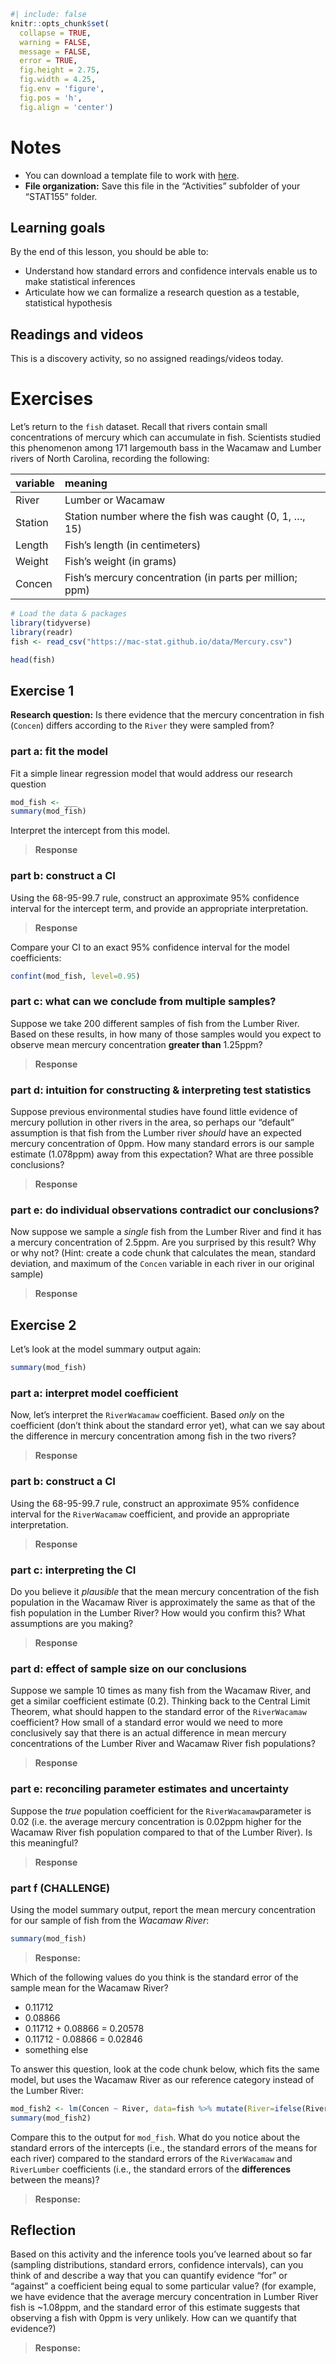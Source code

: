 ```r
#| include: false
knitr::opts_chunk$set(
  collapse = TRUE, 
  warning = FALSE,
  message = FALSE,
  error = TRUE,
  fig.height = 2.75, 
  fig.width = 4.25,
  fig.env = 'figure',
  fig.pos = 'h',
  fig.align = 'center')
```


# Notes

- You can download a template file to work with [here](../activity_templates/22_hypothesis_testing_discovery.qmd).
- **File organization:** Save this file in the "Activities" subfolder of your "STAT155" folder.

## Learning goals

By the end of this lesson, you should be able to:

- Understand how standard errors and confidence intervals enable us to make statistical inferences
- Articulate how we can formalize a research question as a testable, statistical hypothesis

## Readings and videos

This is a discovery activity, so no assigned readings/videos today.

# Exercises

Let's return to the `fish` dataset. Recall that rivers contain small concentrations of mercury which can accumulate in fish. Scientists studied this phenomenon among 171 largemouth bass in the Wacamaw and Lumber rivers of North Carolina, recording the following:


| variable | meaning                                                  |
|:---------|:---------------------------------------------------------|
| River    | Lumber or Wacamaw                                        |
| Station  | Station number where the fish was caught (0, 1, ..., 15) |
| Length   | Fish's length (in centimeters)                           |
| Weight   | Fish's weight (in grams)                                 |
| Concen   | Fish's mercury concentration (in parts per million; ppm) |

```r
# Load the data & packages
library(tidyverse)
library(readr)
fish <- read_csv("https://mac-stat.github.io/data/Mercury.csv")

head(fish)
```

## Exercise 1

**Research question:** Is there evidence that the mercury concentration in fish (`Concen`) differs according to the `River` they were sampled from?

### part a: fit the model

Fit a simple linear regression model that would address our research question

```r
mod_fish <- ___
summary(mod_fish)
```

Interpret the intercept from this model.

> **Response**

### part b: construct a CI

Using the 68-95-99.7 rule, construct an approximate 95% confidence interval for the intercept term, and provide an appropriate interpretation.

> **Response**

Compare your CI to an exact 95% confidence interval for the model coefficients:

```r
confint(mod_fish, level=0.95)
```

### part c: what can we conclude from multiple samples?

Suppose we take 200 different samples of fish from the Lumber River. Based on these results, in how many of those samples would you expect to observe mean mercury concentration **greater than** 1.25ppm?

> **Response**

### part d: intuition for constructing & interpreting test statistics

Suppose previous environmental studies have found little evidence of mercury pollution in other rivers in the area, so perhaps our "default" assumption is that fish from the Lumber river *should* have an expected mercury concentration of 0ppm. How many standard errors is our sample estimate (1.078ppm) away from this expectation? What are three possible conclusions?

> **Response**

### part e: do individual observations contradict our conclusions?

Now suppose we sample a *single* fish from the Lumber River and find it has a mercury concentration of 2.5ppm. Are you surprised by this result? Why or why not? (Hint: create a code chunk that calculates the mean, standard deviation, and maximum of the `Concen` variable in each river in our original sample)

> **Response**

## Exercise 2

Let's look at the model summary output again:

```r
summary(mod_fish)
```

### part a: interpret model coefficient

Now, let's interpret the `RiverWacamaw` coefficient. Based *only* on the coefficient (don't think about the standard error yet), what can we say about the difference in mercury concentration among fish in the two rivers?

> **Response**

### part b: construct a CI

Using the 68-95-99.7 rule, construct an approximate 95% confidence interval for the `RiverWacamaw` coefficient, and provide an appropriate interpretation.

> **Response** 

### part c: interpreting the CI

Do you believe it *plausible* that the mean mercury concentration of the fish population in the Wacamaw River is approximately the same as that of the fish population in the Lumber River? How would you confirm this? What assumptions are you making?

> **Response**

### part d: effect of sample size on our conclusions

Suppose we sample 10 times as many fish from the Wacamaw River, and get a similar coefficient estimate (0.2). Thinking back to the Central Limit Theorem, what should happen to the standard error of the `RiverWacamaw` coefficient? How small of a standard error would we need to more conclusively say that there is an actual difference in mean mercury concentrations of the Lumber River and Wacamaw River fish populations?

> **Response**

### part e: reconciling parameter estimates and uncertainty

Suppose the *true* population coefficient for the `RiverWacamaw`parameter is 0.02 (i.e. the average mercury concentration is 0.02ppm higher for the Wacamaw River fish population compared to that of the Lumber River). Is this meaningful? 

> **Response**

### part f (CHALLENGE)

Using the model summary output, report the mean mercury concentration for our sample of fish from the *Wacamaw River*:

```r
summary(mod_fish)
```

> **Response:** 

Which of the following values do you think is the standard error of the sample mean for the Wacamaw River?

- 0.11712
- 0.08866
- 0.11712 + 0.08866 = 0.20578
- 0.11712 - 0.08866 = 0.02846
- something else

To answer this question, look at the code chunk below, which fits the same model, but uses the Wacamaw River as our reference category instead of the Lumber River:

```r
mod_fish2 <- lm(Concen ~ River, data=fish %>% mutate(River=ifelse(River == "Wacamaw", paste0("_", River), River)))
summary(mod_fish2)
```

Compare this to the output for `mod_fish`. What do you notice about the standard errors of the intercepts (i.e., the standard errors of the means for each river) compared to the standard errors of the `RiverWacamaw` and `RiverLumber` coefficients (i.e., the standard errors of the **differences** between the means)?

> **Response:** 

## Reflection

Based on this activity and the inference tools you've learned about so far (sampling distributions, standard errors, confidence intervals), can you think of and describe a way that you can quantify evidence "for" or "against" a coefficient being equal to some particular value? (for example, we have evidence that the average mercury concentration in Lumber River fish is ~1.08ppm, and the standard error of this estimate suggests that observing a fish with 0ppm is very unlikely. How can we quantify that evidence?) 

> **Response:** 

